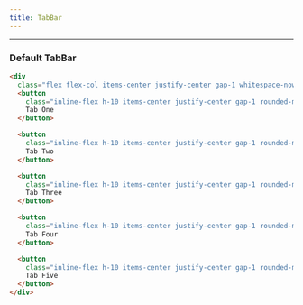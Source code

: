 ```yaml
---
title: TabBar
---
```


---


### Default TabBar

<DefaultTabBar />

```html title="tab.html"
<div
  class="flex flex-col items-center justify-center gap-1 whitespace-nowrap rounded-lg bg-accent p-1 sm:flex-row">
  <button
    class="inline-flex h-10 items-center justify-center gap-1 rounded-md bg-surface px-3 py-2 text-sm text-foreground drop-shadow-sm hover:bg-surface hover:text-foreground disabled:bg-muted disabled:text-muted-foreground">
    Tab One
  </button>

  <button
    class="inline-flex h-10 items-center justify-center gap-1 rounded-md bg-transparent px-3 py-2 text-sm text-muted-foreground hover:bg-surface hover:text-foreground disabled:bg-muted disabled:text-muted-foreground">
    Tab Two
  </button>

  <button
    class="inline-flex h-10 items-center justify-center gap-1 rounded-md bg-transparent px-3 py-2 text-sm text-muted-foreground hover:bg-surface hover:text-foreground disabled:bg-muted disabled:text-muted-foreground">
    Tab Three
  </button>

  <button
    class="inline-flex h-10 items-center justify-center gap-1 rounded-md bg-transparent px-3 py-2 text-sm text-muted-foreground hover:bg-surface hover:text-foreground disabled:bg-muted disabled:text-muted-foreground">
    Tab Four
  </button>

  <button
    class="inline-flex h-10 items-center justify-center gap-1 rounded-md bg-transparent px-3 py-2 text-sm text-muted-foreground hover:bg-surface hover:text-foreground disabled:bg-muted disabled:text-muted-foreground">
    Tab Five
  </button>
</div>
```
